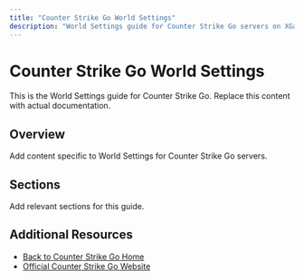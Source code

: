 ```yaml
---
title: "Counter Strike Go World Settings"
description: "World Settings guide for Counter Strike Go servers on XGamingServer"
---
```


# Counter Strike Go World Settings

This is the World Settings guide for Counter Strike Go. Replace this content with actual documentation.

## Overview

Add content specific to World Settings for Counter Strike Go servers.

## Sections

Add relevant sections for this guide.

## Additional Resources

- [Back to Counter Strike Go Home](./index)
- [Official Counter Strike Go Website](https://example.com)
